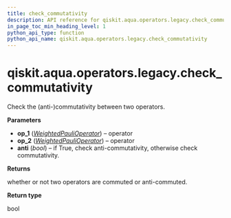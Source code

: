 ```yaml
---
title: check_commutativity
description: API reference for qiskit.aqua.operators.legacy.check_commutativity
in_page_toc_min_heading_level: 1
python_api_type: function
python_api_name: qiskit.aqua.operators.legacy.check_commutativity
---
```


<span id="qiskit-aqua-operators-legacy-check-commutativity" />

# qiskit.aqua.operators.legacy.check\_commutativity

<Function id="qiskit.aqua.operators.legacy.check_commutativity" isDedicatedPage={true} github="https://github.com/qiskit-community/qiskit-aqua/tree/stable/0.8/qiskit/aqua/operators/legacy/common.py" signature="check_commutativity(op_1, op_2, anti=False)">
  Check the (anti-)commutativity between two operators.

  **Parameters**

  *   **op\_1** ([*WeightedPauliOperator*](qiskit.aqua.operators.legacy.WeightedPauliOperator "qiskit.aqua.operators.legacy.WeightedPauliOperator")) – operator
  *   **op\_2** ([*WeightedPauliOperator*](qiskit.aqua.operators.legacy.WeightedPauliOperator "qiskit.aqua.operators.legacy.WeightedPauliOperator")) – operator
  *   **anti** (*bool*) – if True, check anti-commutativity, otherwise check commutativity.

  **Returns**

  whether or not two operators are commuted or anti-commuted.

  **Return type**

  bool
</Function>

